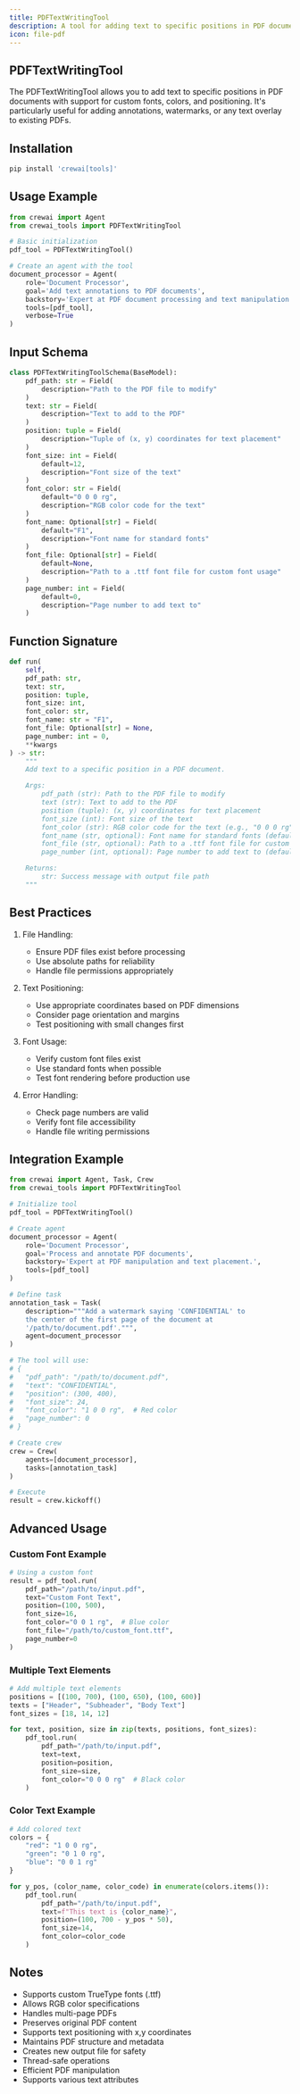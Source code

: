 ```yaml
---
title: PDFTextWritingTool
description: A tool for adding text to specific positions in PDF documents with custom font support
icon: file-pdf
---
```


## PDFTextWritingTool

The PDFTextWritingTool allows you to add text to specific positions in PDF documents with support for custom fonts, colors, and positioning. It's particularly useful for adding annotations, watermarks, or any text overlay to existing PDFs.

## Installation

```bash
pip install 'crewai[tools]'
```

## Usage Example

```python
from crewai import Agent
from crewai_tools import PDFTextWritingTool

# Basic initialization
pdf_tool = PDFTextWritingTool()

# Create an agent with the tool
document_processor = Agent(
    role='Document Processor',
    goal='Add text annotations to PDF documents',
    backstory='Expert at PDF document processing and text manipulation.',
    tools=[pdf_tool],
    verbose=True
)
```

## Input Schema

```python
class PDFTextWritingToolSchema(BaseModel):
    pdf_path: str = Field(
        description="Path to the PDF file to modify"
    )
    text: str = Field(
        description="Text to add to the PDF"
    )
    position: tuple = Field(
        description="Tuple of (x, y) coordinates for text placement"
    )
    font_size: int = Field(
        default=12,
        description="Font size of the text"
    )
    font_color: str = Field(
        default="0 0 0 rg",
        description="RGB color code for the text"
    )
    font_name: Optional[str] = Field(
        default="F1",
        description="Font name for standard fonts"
    )
    font_file: Optional[str] = Field(
        default=None,
        description="Path to a .ttf font file for custom font usage"
    )
    page_number: int = Field(
        default=0,
        description="Page number to add text to"
    )
```

## Function Signature

```python
def run(
    self,
    pdf_path: str,
    text: str,
    position: tuple,
    font_size: int,
    font_color: str,
    font_name: str = "F1",
    font_file: Optional[str] = None,
    page_number: int = 0,
    **kwargs
) -> str:
    """
    Add text to a specific position in a PDF document.

    Args:
        pdf_path (str): Path to the PDF file to modify
        text (str): Text to add to the PDF
        position (tuple): (x, y) coordinates for text placement
        font_size (int): Font size of the text
        font_color (str): RGB color code for the text (e.g., "0 0 0 rg" for black)
        font_name (str, optional): Font name for standard fonts (default: "F1")
        font_file (str, optional): Path to a .ttf font file for custom font
        page_number (int, optional): Page number to add text to (default: 0)

    Returns:
        str: Success message with output file path
    """
```

## Best Practices

1. File Handling:
   - Ensure PDF files exist before processing
   - Use absolute paths for reliability
   - Handle file permissions appropriately

2. Text Positioning:
   - Use appropriate coordinates based on PDF dimensions
   - Consider page orientation and margins
   - Test positioning with small changes first

3. Font Usage:
   - Verify custom font files exist
   - Use standard fonts when possible
   - Test font rendering before production use

4. Error Handling:
   - Check page numbers are valid
   - Verify font file accessibility
   - Handle file writing permissions

## Integration Example

```python
from crewai import Agent, Task, Crew
from crewai_tools import PDFTextWritingTool

# Initialize tool
pdf_tool = PDFTextWritingTool()

# Create agent
document_processor = Agent(
    role='Document Processor',
    goal='Process and annotate PDF documents',
    backstory='Expert at PDF manipulation and text placement.',
    tools=[pdf_tool]
)

# Define task
annotation_task = Task(
    description="""Add a watermark saying 'CONFIDENTIAL' to 
    the center of the first page of the document at 
    '/path/to/document.pdf'.""",
    agent=document_processor
)

# The tool will use:
# {
#   "pdf_path": "/path/to/document.pdf",
#   "text": "CONFIDENTIAL",
#   "position": (300, 400),
#   "font_size": 24,
#   "font_color": "1 0 0 rg",  # Red color
#   "page_number": 0
# }

# Create crew
crew = Crew(
    agents=[document_processor],
    tasks=[annotation_task]
)

# Execute
result = crew.kickoff()
```

## Advanced Usage

### Custom Font Example
```python
# Using a custom font
result = pdf_tool.run(
    pdf_path="/path/to/input.pdf",
    text="Custom Font Text",
    position=(100, 500),
    font_size=16,
    font_color="0 0 1 rg",  # Blue color
    font_file="/path/to/custom_font.ttf",
    page_number=0
)
```

### Multiple Text Elements
```python
# Add multiple text elements
positions = [(100, 700), (100, 650), (100, 600)]
texts = ["Header", "Subheader", "Body Text"]
font_sizes = [18, 14, 12]

for text, position, size in zip(texts, positions, font_sizes):
    pdf_tool.run(
        pdf_path="/path/to/input.pdf",
        text=text,
        position=position,
        font_size=size,
        font_color="0 0 0 rg"  # Black color
    )
```

### Color Text Example
```python
# Add colored text
colors = {
    "red": "1 0 0 rg",
    "green": "0 1 0 rg",
    "blue": "0 0 1 rg"
}

for y_pos, (color_name, color_code) in enumerate(colors.items()):
    pdf_tool.run(
        pdf_path="/path/to/input.pdf",
        text=f"This text is {color_name}",
        position=(100, 700 - y_pos * 50),
        font_size=14,
        font_color=color_code
    )
```

## Notes

- Supports custom TrueType fonts (.ttf)
- Allows RGB color specifications
- Handles multi-page PDFs
- Preserves original PDF content
- Supports text positioning with x,y coordinates
- Maintains PDF structure and metadata
- Creates new output file for safety
- Thread-safe operations
- Efficient PDF manipulation
- Supports various text attributes
